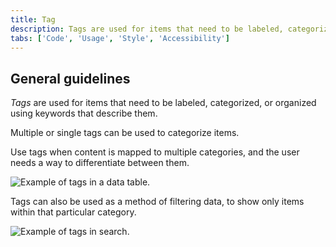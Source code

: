 ```yaml
---
title: Tag
description: Tags are used for items that need to be labeled, categorized, or organized using keywords that describe them.
tabs: ['Code', 'Usage', 'Style', 'Accessibility']
---
```


## General guidelines

_Tags_ are used for items that need to be labeled, categorized, or organized using keywords that describe them.

Multiple or single tags can be used to categorize items.

Use tags when content is mapped to multiple categories, and the user needs a way to differentiate between them.

<Row>
<Column colLg={8}>

![Example of tags in a data table.](images/tag-usage-2.png)

</Column>
</Row>

Tags can also be used as a method of filtering data, to show only items within that particular category.

<Row>
<Column colLg={8}>

![Example of tags in search.](images/tag-usage-1.png)

</Column>
</Row>
